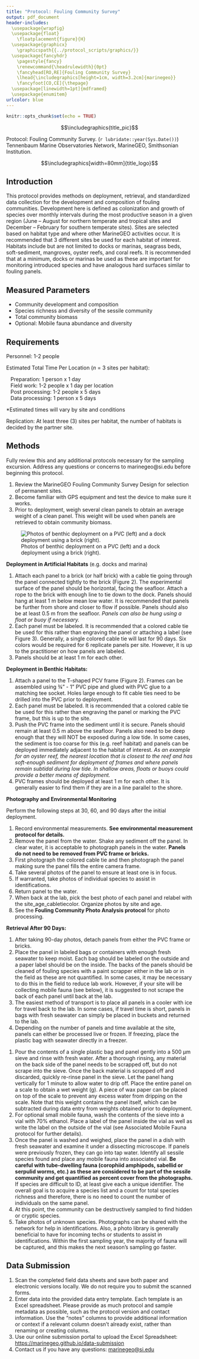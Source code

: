 ```yaml
---
title: "Protocol: Fouling Community Survey"
output: pdf_document
header-includes: 
  \usepackage{wrapfig}
  \usepackage{float}
    \floatplacement{figure}{H}
  \usepackage{graphicx}
    \graphicspath{{../protocol_scripts/graphics/}}
  \usepackage{fancyhdr}
    \pagestyle{fancy}
    \renewcommand{\headrulewidth}{0pt}
    \fancyhead[RO,RE]{Fouling Community Survey}
    \lhead{\includegraphics[height=1cm, width=3.2cm]{marinegeo}}
    \fancyfoot[CO,CE]{\thepage}
  \usepackage[linewidth=1pt]{mdframed}
  \usepackage{enumitem}
urlcolor: blue
---
```


```r
knitr::opts_chunk$set(echo = TRUE)
```

\noindent\rule{\textwidth}{0.4pt}

$$\includegraphics{title_pic}$$

\underline{How to cite this work:} Protocol: Fouling Community Survey. (`r lubridate::year(Sys.Date())`) Tennenbaum Marine Observatories Network, MarineGEO, Smithsonian Institution.

\vspace{\baselineskip}

$$\includegraphics[width=80mm]{title_logo}$$

\thispagestyle{empty}
\clearpage
\pagenumbering{arabic}

\noindent\rule{\textwidth}{0.4pt} 

## Introduction

This protocol provides methods on deployment, retrieval, and standardized data collection for the development and composition of fouling communities. Development here is defined as colonization and growth of species over monthly intervals during the most productive season in a given region (June – August for northern temperate and tropical sites and December – February for southern temperate sites).  Sites are selected based on habitat type and where other MarineGEO activities occur.  It is recommended that 3 different sites be used for each habitat of interest.  Habitats include but are not limited to docks or marinas, seagrass beds, soft-sediment, mangroves, oyster reefs, and coral reefs.  It is recommended that at a minimum, docks or marinas be used as these are important for monitoring introduced species and have analogous hard surfaces similar to fouling panels.

\noindent\rule{\textwidth}{0.4pt}

## Measured Parameters

- Community development and composition
- Species richness and diversity of the sessile community
-	Total community biomass 
- Optional: Mobile fauna abundance and diversity

\noindent\rule{\textwidth}{0.4pt}

## Requirements

Personnel: 1-2 people  

Estimated Total Time Per Location (*n* = 3 sites per habitat):  

|    Preparation: 1 person x 1 day
|    Field work: 1-2 people x 1 day per location
|    Post processing: 1-2 people x 5 days
|    Data processing: 1 person x 5 days

*Estimated times will vary by site and conditions

Replication: At least three (3) sites per habitat, the number of habitats is decided by the partner site.

\begin{wrapfigure}{r}{0.3\textwidth}
  \begin{center}
    \includegraphics[width=0.3\textwidth]{fouling_tile}
  \end{center}
  \caption{Photo of a 13 x 13 cm fouling panel.}
\end{wrapfigure}

\underline{Fieldwork:}

\renewcommand{\labelitemi}{$\square$}
\setlength{\parskip}{0.1em}
\begin{itemize}
  \item GPS
  \item Multiparameter sonde or similar to measure temperature and salinity
  \item Field sheets
  \item PVC fouling panels (n = 6), 13 x 13 cm, roughened with sandpaper on experimental side, thickness can vary from 0.5 – 1 cm
  \item Labels for panels
  \item Colored cable ties to identify individual panels at each site
  \item Camera
  \item Cable ties (zip ties) – large 8 -13” ties
  \item Rope
  \item Bricks
  \item PVC frames for benthic deployments
\end{itemize}
\vspace{\baselineskip}

\underline{Post-Processing:}

\renewcommand{\labelitemi}{$\square$}
\setlength{\parskip}{0.1em}
\begin{itemize}
  \item Scissors and/or cable tie cutters
  \item 1-gallon zip sealable plastic bags or containers labeled by site and color
  \item Paper labels (waterproof) with site and color
  \item Data sheets
  \item Container with ice or buckets for transport
  \item Metal paint scraper
  \item Labelled vials 
  \item Forceps
  \item Dissecting microscope
\end{itemize}
\vspace{\baselineskip}

\noindent\rule{\textwidth}{0.4pt}

## Methods

Fully review this and any additional protocols necessary for the sampling excursion. Address any questions or concerns to marinegeo@si.edu before beginning this protocol.
\vspace{\baselineskip}

\underline{Preparation:}

1. Review the MarineGEO Fouling Community Survey Design for selection of permanent sites.
2. Become familiar with GPS equipment and test the device to make sure it works.
3. Prior to deployment, weigh several clean panels to obtain an average weight of a clean panel. This weight will be used when panels are retrieved to obtain community biomass.
\vspace{\baselineskip}

![Photos of benthic deployment on a PVC (left) and a dock deployment using a brick (right).](deployment)

\underline{Fieldwork:}
\vspace{\baselineskip}

**Deployment in Artificial Habitats** (e.g. docks and marina)

1. Attach each panel to a brick (or half brick) with a cable tie going through the panel connected tightly to the brick (Figure 2). The experimental surface of the panel should be horizontal, facing the seafloor.  Attach a rope to the brick with enough line to tie down to the dock.  Panels should hang at least 1 m below mean low water.  It is recommended that panels be further from shore and closer to flow if possible.  Panels should also be at least 0.5 m from the seafloor.  *Panels can also be hung using a float or buoy if necessary.*
2. Each panel must be labeled.  It is recommended that a colored cable tie be used for this rather than engraving the panel or attaching a label (see Figure 3).  Generally, a single colored cable tie will last for 90 days.  Six colors would be required for 6 replicate panels per site.  However, it is up to the practitioner on how panels are labeled.
3. Panels should be at least 1 m for each other. 
\vspace{\baselineskip}

**Deployment in Benthic Habitats:**

1. Attach a panel to the T-shaped PCV frame (Figure 2). Frames can be assembled using ¾" - 1" PVC pipe and glued with PVC glue to a matching tee socket. Holes large enough to fit cable ties need to be drilled into the PVC prior to deployment.
2. Each panel must be labeled.  It is recommended that a colored cable tie be used for this rather than engraving the panel or marking the PVC frame, but this is up to the site.
3. Push the PVC frame into the sediment until it is secure.  Panels should remain at least 0.5 m above the seafloor.  Panels also need to be deep enough that they will NOT be exposed during a low tide.  In some cases, the sediment is too coarse for this (e.g. reef habitat) and panels can be deployed immediately adjacent to the habitat of interest. *As an example for an oyster reef, the nearest location that is closest to the reef and has soft-enough sediment for deployment of frames and where panels remain subtidal during low tide.  In shallow areas, floats or buoys could provide a better means of deployment.*
4. PVC frames should be deployed at least 1 m for each other.  It is generally easier to find them if they are in a line parallel to the shore.
\vspace{\baselineskip}

**Photography and Environmental Monitoring**
\vspace{\baselineskip}

\begin{wrapfigure}{r}{0.4\textwidth}
  \begin{center}
    \includegraphics[width=0.4\textwidth]{tagging}
  \end{center}
  \caption{Field photos of each colored tag and associated panel.}
\end{wrapfigure}

Perform the following steps at 30, 60, and 90 days after the initial deployment.  

1. Record environmental measurements. **See environmental measurement protocol for details.**
2. Remove the panel from the water.  Shake any sediment off the panel. In clear water, it is acceptable to photograph panels in the water. **Panels do not need to be removed from PVC frame or bricks.**
3. First photograph the colored cable tie and then photograph the panel making sure the panel fills the entire camera frame.
4. Take several photos of the panel to ensure at least one is in focus.
5. If warranted, take photos of individual species to assist in identifications.
6. Return panel to the water.
7. When back at the lab, pick the best photo of each panel and relabel with the site_age_cabletiecolor. Organize photos by site and age.
8. See the **Fouling Community Photo Analysis protocol** for photo processing.
\vspace{\baselineskip}

**Retrieval After 90 Days:**

\vspace{\baselineskip}

1. After taking 90-day photos, detach panels from either the PVC frame or bricks.
2. Place the panel in labeled bags or containers with enough fresh seawater to keep moist.  Each bag should be labeled on the outside and a paper label should be on the inside.  The backs of the panels should be cleaned of fouling species with a paint scrapper either in the lab or in the field as these are not quantified.  In some cases, it may be necessary to do this in the field to reduce lab work. However, if your site will be collecting mobile fauna (see below), it is suggested to not scrape the back of each panel until back at the lab.
3. The easiest method of transport is to place all panels in a cooler with ice for travel back to the lab. In some cases, if travel time is short, panels in bags with fresh seawater can simply be placed in buckets and returned to the lab.
4. Depending on the number of panels and time available at the site, panels can either be processed live or frozen.  If freezing, place the plastic bag with seawater directly in a freezer.

\vspace{\baselineskip}
\underline{Post-Processing:}

1. Pour the contents of a single plastic bag and panel gently into a 500 µm sieve and rinse with fresh water. After a thorough rinsing, any material on the back side of the panel needs to be scrapped off, but do not scrape into the sieve.  Once the back material is scrapped off and discarded, quickly re-rinse panel in the sieve.  Let the panel hang vertically for 1 minute to allow water to drip off.  Place the entire panel on a scale to obtain a wet weight (g).  A piece of wax paper can be placed on top of the scale to prevent any excess water from dripping on the scale. Note that this weight contains the panel itself, which can be subtracted during data entry from weights obtained prior to deployment.
2. For optional small mobile fauna, wash the contents of the sieve into a vial with 70% ethanol.  Place a label of the panel inside the vial as well as write the label on the outside of the vial (see Associated Mobile Fauna protocol for further details).
3. Once the panel is washed and weighed, place the panel in a dish with fresh seawater and examine it under a dissecting microscope.  If panels were previously frozen, they can go into tap water.  Identify all sessile species found and place any mobile fauna into associated vial. **Be careful with tube-dwelling fauna (corophiid amphipods, sabellid or serpulid worms, etc.) as these are considered to be part of the sessile community and get quantified as percent cover from the photographs.** If species are difficult to ID, at least give each a unique identifier.  The overall goal is to acquire a species list and a count for total species richness and therefore, there is no need to count the number of individuals on the same panel.
4. At this point, the community can be destructively sampled to find hidden or cryptic species.
5. Take photos of unknown species.  Photographs can be shared with the network for help in identifications.  Also, a photo library is generally beneficial to have for incoming techs or students to assist in identifications.  Within the first sampling year, the majority of fauna will be captured, and this makes the next season’s sampling go faster.


\noindent\rule{\textwidth}{0.4pt}

## Data Submission

1. Scan the completed field data sheets and save both paper and electronic versions locally. We do not require you to submit the scanned forms.
2. Enter data into the provided data entry template. Each template is an Excel spreadsheet. Please provide as much protocol and sample metadata as possible, such as the protocol version and contact information. Use the “notes” columns to provide additional information or context if a relevant column doesn’t already exist, rather than renaming or creating columns.
3. Use our online submission portal to upload the Excel Spreadsheet: [https://marinegeo.github.io/data-submission](https://marinegeo.github.io/data-submission)
4. Contact us if you have any questions: [marinegeo@si.edu](mailto:marinegeo@si.edu)
